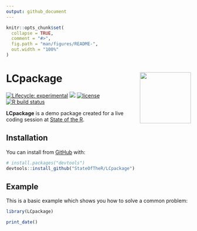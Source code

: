 ```yaml
---
output: github_document
---
```


<!-- README.md is generated from README.Rmd. Please edit that file -->

```r
knitr::opts_chunk$set(
  collapse = TRUE,
  comment = "#>",
  fig.path = "man/figures/README-",
  out.width = "100%"
)
```

# LCpackage <img src='man/figures/logo.png' align="right" height="139" />

<!-- badges: start -->
[![Lifecycle: experimental](https://img.shields.io/badge/lifecycle-experimental-orange.svg)](https://www.tidyverse.org/lifecycle/#experimental)
[![](https://img.shields.io/github/last-commit/StateOfTheR/LCpackage.svg)](https://github.com/StateOfTheR/LCpackage/commits/master)
[![license](https://img.shields.io/badge/license-GPL--3-blue.svg)](https://www.gnu.org/licenses/gpl-3.0.en.html)
[![R build status](https://github.com/StateOfTheR/LCpackage/workflows/R-CMD-check/badge.svg)](https://github.com/StateOfTheR/LCpackage/actions)
<!-- badges: end -->

**LCpackage** is a demo package created for a live coding session at [State of the R](https://stateofther.github.io).

## Installation

You can install from [GitHub](https://github.com/) with:

``` r
# install.packages("devtools")
devtools::install_github("StateOfTheR/LCpackage")
```
## Example

This is a basic example which shows you how to solve a common problem:

```r
library(LCpackage)
```

```r
print_date()
```
